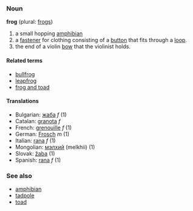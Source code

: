 ===Noun===
'''frog''' (plural: [[frogs]])

# a small hopping [[amphibian]]
# a [[fastener]] for clothing consisting of a [[button]] that fits through a [[loop]].
# the end of a violin [[bow]] that the violinist holds.

====Related terms====
*[[bullfrog]]
*[[leapfrog]]
*[[frog and toad]]

====Translations====
*Bulgarian: [[жаба]] ''f'' (1)
*Catalan: [[granota]] ''f''
*French: [[grenouille]] ''f'' (1)
*German: [[Frosch]] ''m'' (1)
*Italian: [[rana]] ''f'' (1)
*Mongolian: [[мэлхий]] (melkhii) (1)
*Slovak: [[žaba]] (1)
*Spanish: [[rana]] ''f'' (1)

===See also===
*[[amphibian]]
*[[tadpole]]
*[[toad]]